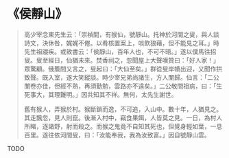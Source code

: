 # 《侯靜山》

> 高少宰念東先生云：「崇禎間，有猴仙，號靜山。托神於河間之叟，與人談詩文，決休咎，娓娓不倦。以肴核置案上，啖飲狼藉，但不能見之耳。」時先生祖寢疾。或致書云：「侯靜山，百年人也，不可不晤。」遂以僕馬往招叟。叟至經日，仙猶未來。焚香祠之，忽聞屋上大聲嘆贊曰：「好人家！」眾驚顧。俄簷間又言之，叟起曰：「大仙至矣。」群從叟岸幘出迎，又聞作拱致聲。既入室，遂大笑縱談。時少宰兄弟尚諸生，方人闈歸。仙言：「二公闈卷亦佳，但經不熟，再須勤勉，雲路亦不遠矣。」二公敬問祖病，曰：「生死事大，其理難明。」因共知其不祥。無何，太先生謝世。
>
> 舊有猴人，弄猴於村。猴斷鎖而逸，不可追，入山中。數十年，人猶見之。其走飄忽，見人則竄。後漸入村中，竊食果餌，人皆莫之見。一日，為村人所睹，逐諸野，射而殺之。而猴之鬼竟不自知其死也，但覺身輕如葉，一息百里。遂往依河間叟，曰：「汝能奉我，我為汝致富。」因自號靜山雲。

TODO
